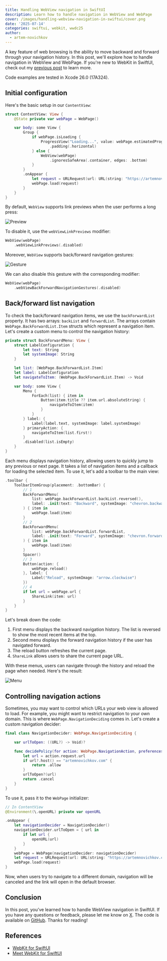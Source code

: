 ```yaml
---
title: Handling WebView navigation in SwiftUI
description: Learn how to handle navigation in WebView and WebPage
cover: /images/handling-webview-navigation-in-swiftui/cover.png
date: '2025-07-14'
categories: swiftui, webkit, wwdc25
author:
  - artem-novichkov
---
```


A key feature of web browsing is the ability to move backward and forward through your navigation history. In this post, we'll explore how to handle navigation in WebView and WebPage. If you're new to WebKit in SwiftUI, check out my [previous post](https://artemnovichkov.com/blog/using-webkit-to-load-web-content-in-swiftui) to learn more.

<Callout type="info" emoji="️ℹ️">
  Code examples are tested in Xcode 26.0 (17A324).
</Callout>

## Initial configuration

Here's the basic setup in our `ContentView`:

```swift
struct ContentView: View {
    @State private var webPage = WebPage()

    var body: some View {
        Group {
            if webPage.isLoading {
                ProgressView("Loading...", value: webPage.estimatedProgress)
                    .padding(.horizontal)
            } else {
                WebView(webPage)
                    .ignoresSafeArea(.container, edges: .bottom)
            }
        }
        .onAppear {
            let request = URLRequest(url: URL(string: "https://artemnovichkov.com")!)
            webPage.load(request)
        }   
    }
}
```

By default, `WebView` supports link previews when the user performs a long press:

![Preview](/images/handling-webview-navigation-in-swiftui/preview.png)

To disable it, use the `webViewLinkPreviews` modifier:

```swift
WebView(webPage)
    .webViewLinkPreviews(.disabled)
```

Moreover, `WebView` supports back/forward navigation gestures:

![Gesture](/images/handling-webview-navigation-in-swiftui/gesture.png)

We can also disable this gesture with the corresponding modifier:

```swift
WebView(webPage)
    .webViewBackForwardNavigationGestures(.disabled)
```

## Back/forward list navigation

To check the back/forward navigation items, we use the `backForwardList` property. It has two arrays: `backList` and `forwardList`. The arrays contain `WebPage.BackForwardList.Item` structs which represent a navigation item. Let's create a custom menu to control the navigation history:

```swift
private struct BackForwardMenu: View {
    struct LabelConfiguration {
        let text: String
        let systemImage: String
    }

    let list: [WebPage.BackForwardList.Item]
    let label: LabelConfiguration
    let navigateToItem: (WebPage.BackForwardList.Item) -> Void

    var body: some View {
        Menu {
            ForEach(list) { item in
                Button(item.title ?? item.url.absoluteString) {
                    navigateToItem(item)
                }
            }
        } label: {
            Label(label.text, systemImage: label.systemImage)
        } primaryAction: {
            navigateToItem(list.first!)
        }
        .disabled(list.isEmpty)
    }
}
```

Each menu displays navigation history, allowing users to quickly jump to any previous or next page. It takes a list of navigation items and a callback for loading the selected item. To use it, let's add a toolbar to the main view:

```swift
.toolbar {
    ToolbarItemGroup(placement: .bottomBar) {
        // 1
        BackForwardMenu(
            list: webPage.backForwardList.backList.reversed(),
            label: .init(text: "Backward", systemImage: "chevron.backward")
        ) { item in
            webPage.load(item)
        }
        // 2
        BackForwardMenu(
            list: webPage.backForwardList.forwardList,
            label: .init(text: "Forward", systemImage: "chevron.forward")
        ) { item in
            webPage.load(item)
        }
        Spacer()
        // 3
        Button(action: {
            webPage.reload()
        }, label: {
            Label("Reload", systemImage: "arrow.clockwise")
        })
        // 4
        if let url = webPage.url {
            ShareLink(item: url)
        }
    }
}
```

Let's break down the code:

1. First menu displays the backward navigation history. The list is reversed to show the most recent items at the top.
2. Second menu displays the forward navigation history if the user has navigated forward.
3. The reload button refreshes the current page.
4. `ShareLink` allows users to share the current page URL.


With these menus, users can navigate through the history and reload the page when needed. Here's the result:

![Menu](/images/handling-webview-navigation-in-swiftui/menu.png)

## Controlling navigation actions

Sometimes, you may want to control which URLs your web view is allowed to load. For example, you might want to restrict navigation to your own domain. This is where `WebPage.NavigationDeciding` comes in. Let's create a custom navigation decider:

```swift
final class NavigationDecider: WebPage.NavigationDeciding {

    var urlToOpen: ((URL?) -> Void)?

    func decidePolicy(for action: WebPage.NavigationAction, preferences: inout WebPage.NavigationPreferences) async -> WKNavigationActionPolicy {
        let url = action.request.url
        if url?.host() == "artemnovichkov.com" {
            return .allow
        }
        urlToOpen?(url)
        return .cancel
    }
}
```

To use it, pass it to the `WebPage` initializer:

```swift
// In ContentView
@Environment(\.openURL) private var openURL

.onAppear {
    let navigationDecider = NavigationDecider()
    navigationDecider.urlToOpen = { url in
        if let url {
            openURL(url)
        }
    }
    webPage = WebPage(navigationDecider: navigationDecider)
    let request = URLRequest(url: URL(string: "https://artemnovichkov.com")!)
    webPage.load(request)
}
```

Now, when users try to navigate to a different domain, navigation will be canceled and the link will open in the default browser.

## Conclusion

In this post, you’ve learned how to handle WebView navigation in SwiftUI. If you have any questions or feedback, please let me know on [X](https://x.com/iosartem). The code is available on [GitHub](https://github.com/artemnovichkov/WebViewNavigationExample). Thanks for reading!

## References

- [WebKit for SwiftUI](https://developer.apple.com/documentation/webkit/webkit-for-swiftui)
- [Meet WebKit for SwiftUI](https://developer.apple.com/videos/play/wwdc2025/231/)